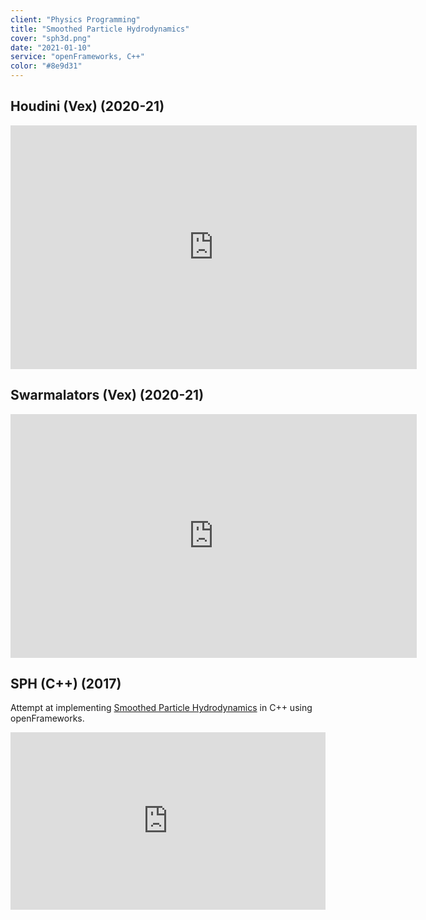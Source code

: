 ```yaml
---
client: "Physics Programming"
title: "Smoothed Particle Hydrodynamics"
cover: "sph3d.png"
date: "2021-01-10"
service: "openFrameworks, C++"
color: "#8e9d31"
---
```


## Houdini (Vex) (2020-21)
<div style="text-align: center;">
<iframe width="650" height="390" src="https://www.youtube.com/watch?v=Bq1ldLEEkgM" frameborder="0" allow="accelerometer; encrypted-media; gyroscope; picture-in-picture" allowfullscreen></iframe>
</div>

## Swarmalators (Vex) (2020-21)
<div style="text-align: center;">
<iframe width="650" height="390" src="https://www.youtube.com/watch?v=ThFUCQ3jmWM" frameborder="0" allow="accelerometer; encrypted-media; gyroscope; picture-in-picture" allowfullscreen></iframe>
</div>

## SPH (C++) (2017)
Attempt at implementing [Smoothed Particle Hydrodynamics](https://en.wikipedia.org/wiki/Smoothed-particle_hydrodynamics) in C++ using openFrameworks.
<div style="width:100%;height:0px;position:relative;padding-bottom:56.250%;"><iframe src="https://streamable.com/s/dzgos/rizdya" frameborder="0" width="100%" height="100%" allowfullscreen style="width:100%;height:100%;position:absolute;left:0px;top:0px;overflow:hidden;"></iframe></div>
